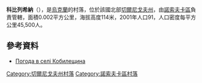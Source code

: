 {{coord|50|58|9|N|31|46|55|E|scale:100000|display=title}}

'''科比列希納'''（{{lang-uk|Кобилещина}}），是[[烏克蘭|烏克蘭]]的村落，位於該國北部[[切爾尼戈夫州|切爾尼戈夫州]]，由[[諾索夫卡區|諾索夫卡區]]負責管轄，面積0.002平方公里，海拔高度114米，2001年人口91，人口密度每平方公里45,500人。

==參考資料==
* [http://weather.in.ua/ua/chernigovskaja/10815 Погода в селі Кобилещина] {{Wayback|url=http://weather.in.ua/ua/chernigovskaja/10815 |date=20111220094000 }}

[[Category:切爾尼戈夫州村落|Category:切爾尼戈夫州村落]]
[[Category:諾索夫卡區村落|Category:諾索夫卡區村落]]


{{Chernihiv-geo-stub}}